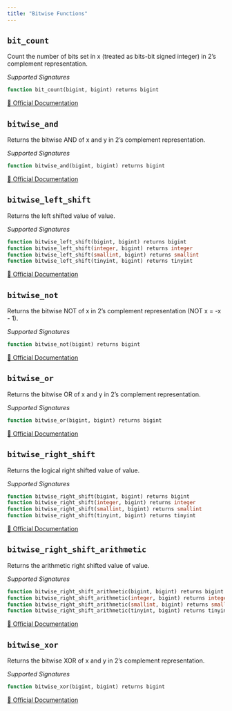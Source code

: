 ```yaml
---
title: "Bitwise Functions"
---
```


## `bit_count`

Count the number of bits set in x (treated as bits-bit signed integer) in 2’s complement representation.

*Supported Signatures*
```sql
function bit_count(bigint, bigint) returns bigint
```
[🔗 Official Documentation](https://trino.io/docs/current/functions/bitwise.html#bit_count)

## `bitwise_and`

Returns the bitwise AND of x and y in 2’s complement representation.

*Supported Signatures*
```sql
function bitwise_and(bigint, bigint) returns bigint
```
[🔗 Official Documentation](https://trino.io/docs/current/functions/bitwise.html#bitwise_and)

## `bitwise_left_shift`

Returns the left shifted value of value.

*Supported Signatures*
```sql
function bitwise_left_shift(bigint, bigint) returns bigint
function bitwise_left_shift(integer, bigint) returns integer
function bitwise_left_shift(smallint, bigint) returns smallint
function bitwise_left_shift(tinyint, bigint) returns tinyint
```
[🔗 Official Documentation](https://trino.io/docs/current/functions/bitwise.html#bitwise_left_shift)

## `bitwise_not`

Returns the bitwise NOT of x in 2’s complement representation (NOT x = -x - 1).

*Supported Signatures*
```sql
function bitwise_not(bigint) returns bigint
```
[🔗 Official Documentation](https://trino.io/docs/current/functions/bitwise.html#bitwise_not)

## `bitwise_or`

Returns the bitwise OR of x and y in 2’s complement representation.

*Supported Signatures*
```sql
function bitwise_or(bigint, bigint) returns bigint
```
[🔗 Official Documentation](https://trino.io/docs/current/functions/bitwise.html#bitwise_or)

## `bitwise_right_shift`

Returns the logical right shifted value of value.

*Supported Signatures*
```sql
function bitwise_right_shift(bigint, bigint) returns bigint
function bitwise_right_shift(integer, bigint) returns integer
function bitwise_right_shift(smallint, bigint) returns smallint
function bitwise_right_shift(tinyint, bigint) returns tinyint
```
[🔗 Official Documentation](https://trino.io/docs/current/functions/bitwise.html#bitwise_right_shift)

## `bitwise_right_shift_arithmetic`

Returns the arithmetic right shifted value of value.

*Supported Signatures*
```sql
function bitwise_right_shift_arithmetic(bigint, bigint) returns bigint
function bitwise_right_shift_arithmetic(integer, bigint) returns integer
function bitwise_right_shift_arithmetic(smallint, bigint) returns smallint
function bitwise_right_shift_arithmetic(tinyint, bigint) returns tinyint
```
[🔗 Official Documentation](https://trino.io/docs/current/functions/bitwise.html#bitwise_right_shift_arithmetic)

## `bitwise_xor`

Returns the bitwise XOR of x and y in 2’s complement representation.

*Supported Signatures*
```sql
function bitwise_xor(bigint, bigint) returns bigint
```
[🔗 Official Documentation](https://trino.io/docs/current/functions/bitwise.html#bitwise_xor)



